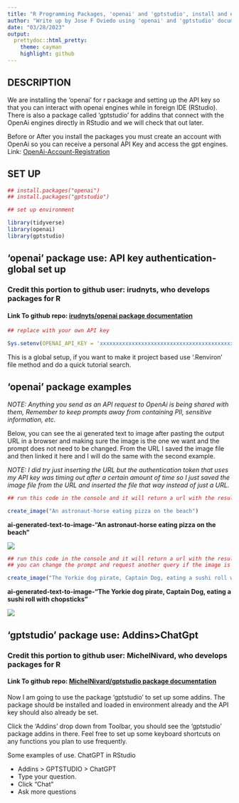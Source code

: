 ```yaml
---
title: "R Programming Packages, 'openai' and 'gptstudio', install and examples"
author: "Write up by Jose F Oviedo using 'openai' and 'gptstudio' documentation, linked below."
date: "03/28/2023"
output:
  prettydoc::html_pretty:
    theme: cayman
    highlight: github
---
```


## DESCRIPTION

We are installing the 'openai' for r package and setting up the API key so that you can interact with openai engines while in foreign IDE (RStudio). There is also a package called 'gptstudio' for addins that connect with the OpenAi engines directly in RStudio and we will check that out later.

Before or After you install the packages you must create an account with OpenAi so you can receive a personal API Key and access the gpt engines. Link: [OpenAi-Account-Registration](https://openai.com/api/)

## SET UP

```r

## install.packages("openai")
## install.packages("gptstudio")

## set up environment

library(tidyverse)
library(openai)
library(gptstudio)
```

## 'openai' package use: API key authentication-global set up

### Credit this portion to **github user: irudnyts, who develops packages for R**

#### Link To github repo: [irudnyts/openai package documentation](https://github.com/irudnyts/openai)

```r
## replace with your own API key

Sys.setenv(OPENAI_API_KEY = 'xxxxxxxxxxxxxxxxxxxxxxxxxxxxxxxxxxxxxxxxxxxxxxxxxxx')
```

This is a global setup, if you want to make it project based use '.Renviron' file method and do a quick tutorial search.

## 'openai' package examples

*NOTE: Anything you send as an API request to OpenAi is being shared with them, Remember to keep prompts away from containing PII, sensitive information, etc.*

Below, you can see the ai generated text to image after pasting the output URL in a browser and making sure the image is the one we want and the prompt does not need to be changed. From the URL I saved the image file and then linked it here and I will do the same with the second example.

*NOTE: I did try just inserting the URL but the authentication token that uses my API key was timing out after a certain amount of time so I just saved the image file from the URL and inserted the file that way instead of just a URL.*

```r
## run this code in the console and it will return a url with the result of your query.

create_image("An astronaut-horse eating pizza on the beach")
```

**ai-generated-text-to-image-"An astronaut-horse eating pizza on the beach"**

![](/Users/jfoviedo/Code_/R/rstudio_addins/openai_gptstudio_addins/gpt_ai_generated_text_to_image/astrohorse_eating_pizza_at_the_beach.png)

```r
## run this code in the console and it will return a url with the result of your query.
## you can change the prompt and request another query if the image is not what you want.

create_image("The Yorkie dog pirate, Captain Dog, eating a sushi roll with chopsticks")
```

**ai-generated-text-to-image-"The Yorkie dog pirate, Captain Dog, eating a sushi roll with chopsticks"**

![](/Users/jfoviedo/Code_/R/rstudio_addins/openai_gptstudio_addins/gpt_ai_generated_text_to_image/yorkiepiratedog_by_Belle.png)

## 'gptstudio' package use: Addins>ChatGpt

### Credit this portion to **github user: MichelNivard, who develops packages for R**

#### Link To github repo: [MichelNivard/gptstudio package documentation](https://github.com/MichelNivard/gptstudio)

Now I am going to use the package 'gptstudio' to set up some addins. The package should be installed and loaded in environment already and the API key should also already be set.

Click the 'Addins' drop down from Toolbar, you should see the 'gptstudio' package addins in there. Feel free to set up some keyboard shortcuts on any functions you plan to use frequently.

Some examples of use.
ChatGPT in RStudio

  * Addins > GPTSTUDIO > ChatGPT
  * Type your question.
  * Click “Chat”
  * Ask more questions



